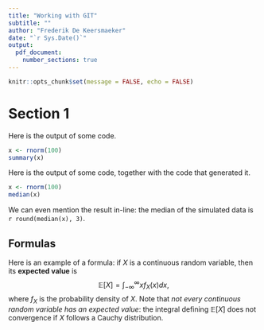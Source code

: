 ```yaml
---
title: "Working with GIT"
subtitle: ""
author: "Frederik De Keersmaeker"
date: "`r Sys.Date()`"
output:
  pdf_document:
    number_sections: true
---
```


```r
knitr::opts_chunk$set(message = FALSE, echo = FALSE)
```

# Section 1

Here is the output of some code.

```r
x <- rnorm(100)
summary(x)
```

Here is the output of some code, together with the code that generated it.

```r
x <- rnorm(100)
median(x)
```

We can even mention the result in-line: the median of the simulated data is `r round(median(x), 3)`.

## Formulas

Here is an example of a formula: if $X$ is a continuous random variable, then its **expected value** is
$$
  \mathbb{E}[X] = \int_{-\infty}^\infty x f_X(x)dx,
$$
where $f_X$ is the probability density of $X$. Note that *not every continuous random variable has an expected value*: the integral defining $\mathbb{E}[X]$ does not convergence if $X$ follows a Cauchy distribution.


